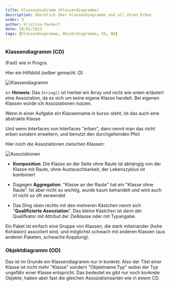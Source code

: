 ```yaml
---
title: KlassendiaGramm (Klassendiagramme)
description: Überblick über Klassendiagramme und all ihren Erben
order: 3
author: Kristina Pankert
date: 10/02/2023
tags: [Klassendiagramme, Objektdiagramme, CD, OD]
---
```


### Klassendiagramm (CD)

(Fast) wie in Progra.

Hier ein Hilfsbild (selber gemacht :D)

![Klassendiagramm](/summary-assets/es/Klassendiagramm.svg)

x> **Hinweis**: Das `String[]` ist hierbei ein Array und nicht wie unten erläutert eine Assoziation, da es sich um keine eigene Klasse handelt. Bei eigenen Klassen würde ich Assoziationen nutzen.

Wenn in einer Aufgabe ein Klassenname in kursiv steht, ist das auch eine abstrakte Klasse

Und wenn Interfaces von Interfaces "erben", dann nennt man das nicht erben sondern erweitern, und benutzt den durchgehenden Pfeil

Hier noch die Assoziationen zwischen Klassen:

![Assoziationen](/summary-assets/es/Assoziationen.svg)

- **Komposition**: Die Klasse an der Seite ohne Raute ist abhängig von der Klasse mit Raute, ohne Austauschbarkeit, der Lebenszyklus ist kombiniert

- Dagegen **Aggregation**: "Klasse an der Raute" hat ein "Klasse ohne Raute". Ist aber nicht so wichtig, wurde kaum behandelt und wird auch irl nicht so oft verwendet

- Das Ding oben rechts mit den mehreren Kästchen nennt sich "**Qualifizierte Assoziation**". Das kleine Kästchen ist dann der Qualifkator mit Attribut der Zielklasse oder mit Typangabe.

Ein Paket ist einfach eine Gruppe von Klassen, die stark miteinander (hohe Kohäsion) assoziiert sind, und möglichst schwach mit anderen Klassen (aus anderen Paketen, schwache Kopplung).

### Objektdiagramm (OD)

Das ist im Grunde ein Klassendiagramm nur in konkret: Also der Titel einer Klasse ist nicht mehr "Klasse" sondern "Objektname:Typ" wobei der Typ ungefähr einer Klasse entspricht.
Das bedeutet es gibt nur noch konkrete Objekte, haben aber fast die gleichen Assoziationsarten wie in einem CD.
